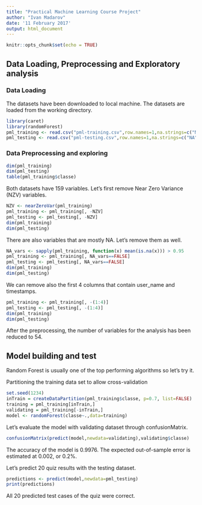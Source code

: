 ```yaml
---
title: "Practical Machine Learning Course Project"
author: "Ivan Madarov"
date: '11 February 2017'
output: html_document
---
```


```r
knitr::opts_chunk$set(echo = TRUE)
```

## Data Loading, Preprocessing and Exploratory analysis

### Data Loading
The datasets have been downloaded to local machine. The datasets are loaded from the working directory.

```r
library(caret)
library(randomForest)
pml_training <- read.csv("pml-training.csv",row.names=1,na.strings=c("NA","#DIV/0!"))
pml_testing <- read.csv("pml-testing.csv",row.names=1,na.strings=c("NA","#DIV/0!"))
```

### Data Preprocessing and exploring
```r
dim(pml_training)
dim(pml_testing)
table(pml_training$classe)
```
Both datasets have 159 variables. Let's first remove Near Zero Variance (NZV) variables.
```r
NZV <- nearZeroVar(pml_training)
pml_training <- pml_training[, -NZV]
pml_testing <- pml_testing[, -NZV]
dim(pml_training)
dim(pml_testing)
```
There are also variables that are mostly NA. Let's remove them as well.
```r
NA_vars <- sapply(pml_training, function(x) mean(is.na(x))) > 0.95
pml_training <- pml_training[, NA_vars==FALSE]
pml_testing <- pml_testing[, NA_vars==FALSE]
dim(pml_training)
dim(pml_testing)
```
We can remove also the first 4 columns that contain user_name and timestamps.
```r
pml_training <- pml_training[, -(1:4)]
pml_testing <- pml_testing[, -(1:4)]
dim(pml_training)
dim(pml_testing)
```
After the preprocessing, the number of variables for the analysis has been reduced to 54.

## Model building and test

Random Forest is usually one of the top performing algorithms so let's try it.

Partitioning the training data set to allow cross-validation
```r
set.seed(1234)
inTrain = createDataPartition(pml_training$classe, p=0.7, list=FALSE)
training = pml_training[inTrain,]
validating = pml_training[-inTrain,]
model <- randomForest(classe~.,data=training)
```

Let's evaluate the model with validating dataset through confusionMatrix.
```r
confusionMatrix(predict(model,newdata=validating),validating$classe)
```

The accuracy of the model is 0.9976. The expected out-of-sample error is estimated at 0.002, or 0.2%.

Let's predict 20 quiz results with the testing dataset.
```r
predictions <- predict(model,newdata=pml_testing)
print(predictions)
```
All 20 predicted test cases of the quiz were correct.


